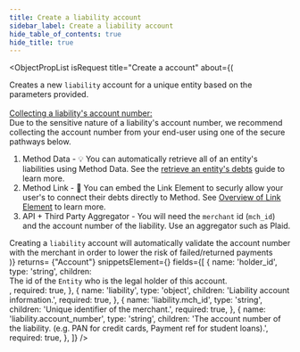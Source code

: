 ```yaml
---
title: Create a liability account
sidebar_label: Create a liability account
hide_table_of_contents: true
hide_title: true
---
```




<ObjectPropList
  isRequest
  title="Create a account"
  about={(
    <div>
      Creates a new <code>liability</code> account for a unique entity based on the parameters provided.
      <br/><br/>
      <u>Collecting a liability's account number:</u><br/>
      Due to the sensitive nature of a liability's account number, we recommend collecting the account number from your end-user using one of the secure pathways below.
      <br/>
      <ol>
        <li> Method Data - 💡 You can automatically retrieve all of an entity's liabilities using Method Data. See the <a href="/guides/quick-start/retrieve-an-entitys-debts">retrieve an entity's debts</a> guide to learn more.</li>
        <li> Method Link - 📱 You can embed the Link Element to securly allow your user's to connect their debts directly to Method. See <a href="/api/elements/link/intro">Overview of Link Element</a> to learn more.</li>
        <li> API + Third Party Aggregator - You will need the <code>merchant</code> id (<code>mch_id</code>) and the account number of the liability. Use an aggregator such as Plaid.</li>
      </ol>
      Creating a <code>liability</code> account will automatically validate the account number with the
      merchant in order to lower the risk of failed/returned payments
    </div>
  )}
  returns= {"Account"}
  snippetsElement={<AccountsCreateLiability />}
  fields={[
    {
      name: 'holder_id',
      type: 'string',
      children: <div>The id of the <code>Entity</code> who is the legal holder of this account.</div>,
      required: true,
    },
    {
      name: 'liability',
      type: 'object',
      children: 'Liability account information.',
      required: true,
    },
    {
      name: 'liability.mch_id',
      type: 'string',
      children: 'Unique identifier of the merchant.',
      required: true,
    },
    {
      name: 'liability.account_number',
      type: 'string',
      children: 'The account number of the liability. (e.g. PAN for credit cards, Payment ref for student loans).',
      required: true,
    },
  ]}
/>